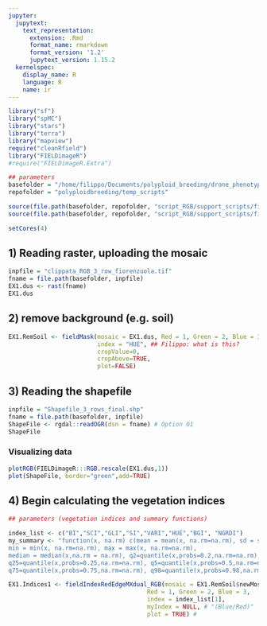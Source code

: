 ```yaml
---
jupyter:
  jupytext:
    text_representation:
      extension: .Rmd
      format_name: rmarkdown
      format_version: '1.2'
      jupytext_version: 1.15.2
  kernelspec:
    display_name: R
    language: R
    name: ir
---
```


```r
library("sf")
library("spMC")
library("stars")
library("terra")
library("mapview")
require("cleanRfield")
library("FIELDimageR")
#require("FIELDimageR.Extra")
```

```r
## parameters
basefolder = "/home/filippo/Documents/polyploid_breeding/drone_phenotyping/analisi_immagini/giulia_example/"
repofolder = "polyploidbreeding/temp_scripts"

source(file.path(basefolder, repofolder, "script_RGB/support_scripts/fieldIndexRedEdgeMXdual_RGB.R"))
source(file.path(basefolder, repofolder, "script_RGB/support_scripts/fieldInfoRedEdgeMXdual_RGB.R"))
```

```r
setCores(4)
```

## 1) Reading raster, uploading the mosaic

```r
inpfile = "clippata_RGB_3_row_fiorenzuola.tif"
fname = file.path(basefolder, inpfile)
EX1.dus <- rast(fname)
EX1.dus
```

## 2) remove background (e.g. soil)

```r
EX1.RemSoil <- fieldMask(mosaic = EX1.dus, Red = 1, Green = 2, Blue = 3, 
                         index = "HUE", ## Filippo: what is this?
                         cropValue=0, 
                         cropAbove=TRUE, 
                         plot=FALSE)
```

## 3) Reading the shapefile

```r
inpfile = "Shapefile_3_rows_final.shp"
fname = file.path(basefolder, inpfile)
ShapeFile <- rgdal::readOGR(dsn = fname) # Option 01
ShapeFile
```

### Visualizing data

```r
plotRGB(FIELDimageR:::RGB.rescale(EX1.dus,1))
plot(ShapeFile, border="green",add=TRUE) 
```

## 4) Begin calculating the vegetation indices

```r
## parameters (vegetation indices and summary functions)

index_list <- c("BI","SCI","GLI","SI","VARI","HUE","BGI", "NGRDI")
my_summary <- "function(x, na.rm) c(mean = mean(x, na.rm=na.rm), sd = sd(x, na.rm = na.rm), 
min = min(x, na.rm=na.rm), max = max(x, na.rm=na.rm), 
median = median(x,na.rm = na.rm), q2=quantile(x,probs=0.2,na.rm=na.rm), 
q25=quantile(x,probs=0.25,na.rm=na.rm), q5=quantile(x,probs=0.5,na.rm=na.rm), 
q75=quantile(x,probs=0.75,na.rm=na.rm), q98=quantile(x,probs=0.98,na.rm=na.rm))"
```

```r
EX1.Indices1 <- fieldIndexRedEdgeMXdual_RGB(mosaic = EX1.RemSoil$newMosaic, 
                                       Red = 1, Green = 2, Blue = 3,
                                       index = index_list[1],
                                       myIndex = NULL, # "(Blue/Red)"
                                       plot = TRUE) #
```
